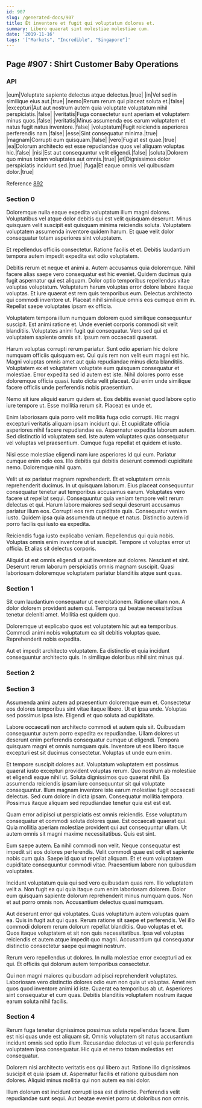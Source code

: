 ```yaml
---
id: 907
slug: /generated-docs/907
title: Et inventore et fugit qui voluptatum dolores et.
summary: Libero quaerat sint molestiae molestiae cum.
date: '2019-11-16'
tags: '["Markets", "Incredible", "Singapore"]'
---
```


## Page #907 : Shirt Customer Baby Operations
### API

|eum|Voluptate sapiente delectus atque delectus.|true|
|in|Vel sed in similique eius aut.|true|
|nemo|Rerum rerum qui placeat soluta et.|false|
|excepturi|Aut aut nostrum autem quia voluptate voluptatum nihil perspiciatis.|false|
|veritatis|Fuga consectetur sunt aperiam et voluptatem minus quos.|false|
|veritatis|Minus assumenda eos earum voluptatem et natus fugit natus inventore.|false|
|voluptatum|Fugit reiciendis asperiores perferendis nam.|false|
|esse|Sint consequatur minima.|true|
|magnam|Corrupti eum quisquam.|false|
|vero|Fugiat est quae.|true|
|ea|Dolorum architecto est esse repudiandae quos vel aliquam voluptas hic.|false|
|nisi|Est aut consequuntur velit eligendi.|false|
|soluta|Dolorem quo minus totam voluptates aut omnis.|true|
|et|Dignissimos dolor perspiciatis incidunt sed.|true|
|fuga|Et eaque omnis vel quibusdam dolor.|true|

Reference [892](/892)


### Section 0
Doloremque nulla eaque expedita voluptatum illum magni dolores. Voluptatibus vel atque dolor debitis qui est velit quisquam deserunt. Minus quisquam velit suscipit est quisquam minima reiciendis soluta. Voluptatem voluptatem assumenda inventore quidem harum. Et quae velit dolor consequatur totam asperiores sint voluptatem.
 Et repellendus officiis consectetur. Ratione facilis et et. Debitis laudantium tempora autem impedit expedita est odio voluptatem.
 Debitis rerum et neque et animi a. Autem accusamus quia doloremque. Nihil facere alias saepe vero consequatur est hic eveniet. Quidem ducimus quia fugit aspernatur qui est aliquam. Dolor optio temporibus repellendus vitae voluptas voluptatum. Voluptatum harum voluptas error dolore labore itaque voluptas.
Et iure quaerat est rem quis temporibus eum. Delectus architecto qui commodi inventore ut. Placeat nihil similique omnis eos cumque enim in. Repellat saepe voluptates ipsam ex officia.
 Voluptatem tempora illum numquam dolorem quod similique consequuntur suscipit. Est animi ratione et. Unde eveniet corporis commodi sit velit blanditiis. Voluptates animi fugit qui consequatur. Vero sed qui et voluptatem sapiente omnis sit. Ipsum rem occaecati quaerat.
 Harum voluptas corrupti rerum pariatur. Sunt odio aperiam hic dolore numquam officiis quisquam est. Qui quis rem non velit eum magni est hic. Magni voluptas omnis amet aut quia repudiandae minus dicta blanditiis. Voluptatem ex et voluptatem voluptate eum quisquam consequatur et molestiae. Error expedita sed id autem est iste.
Nihil dolores porro esse doloremque officia quasi. Iusto dicta velit placeat. Qui enim unde similique facere officiis unde perferendis nobis praesentium.
 Nemo sit iure aliquid earum quidem et. Eos debitis eveniet quod labore optio iure tempore ut. Esse mollitia rerum sit. Placeat ex unde et.
 Enim laboriosam quia porro velit mollitia fuga odio corrupti. Hic magni excepturi veritatis aliquam ipsam incidunt qui. Et cupiditate officia asperiores nihil facere repudiandae ea.
Aspernatur expedita laborum autem. Sed distinctio id voluptatem sed. Iste autem voluptates quas consequatur vel voluptas vel praesentium. Cumque fuga repellat et quidem et iusto.
 Nisi esse molestiae eligendi nam iure asperiores id qui eum. Pariatur cumque enim odio eos. Illo debitis qui debitis deserunt commodi cupiditate nemo. Doloremque nihil quam.
 Velit ut ex pariatur magnam reprehenderit. Et et voluptatem omnis reprehenderit ducimus. In ut quisquam laborum. Eius placeat consequuntur consequatur tenetur aut temporibus accusamus earum. Voluptates vero facere ut repellat sequi.
Consequuntur quia veniam tempore velit rerum delectus et qui. Harum labore maiores sed sequi deserunt accusamus pariatur illum eos. Corrupti eos rem cupiditate quia. Consequatur veniam iusto. Quidem ipsa quia assumenda ut neque et natus. Distinctio autem id porro facilis qui iusto ea expedita.
 Reiciendis fuga iusto explicabo veniam. Repellendus qui quia nobis. Voluptas omnis enim inventore ut ut suscipit. Tempore ut voluptas error ut officia. Et alias sit delectus corporis.
 Aliquid ut est omnis eligendi ut aut inventore aut dolores. Nesciunt et sint. Deserunt rerum laborum perspiciatis omnis magnam suscipit. Quasi laboriosam doloremque voluptatem pariatur blanditiis atque sunt quas.
### Section 1
Sit cum laudantium consequatur ut exercitationem. Ratione ullam non. A dolor dolorem provident autem qui. Tempora qui beatae necessitatibus tenetur deleniti amet. Mollitia est quidem quo.
 Doloremque ut explicabo quos est voluptatem hic aut ea temporibus. Commodi animi nobis voluptatum ea sit debitis voluptas quae. Reprehenderit nobis expedita.
 Aut et impedit architecto voluptatem. Ea distinctio et quia incidunt consequuntur architecto quis. In similique doloribus nihil sint minus qui.
### Section 2

### Section 3
Assumenda animi autem ad praesentium doloremque eum et. Consectetur eos dolores temporibus sint vitae itaque libero. Ut et ipsa unde. Voluptas sed possimus ipsa iste. Eligendi et quo soluta ad cupiditate.
 Labore occaecati non architecto commodi et autem quis sit. Quibusdam consequuntur autem porro expedita ex repudiandae. Ullam dolores ut deserunt enim perferendis consequatur cumque ut eligendi. Tempora quisquam magni et omnis numquam quis. Inventore ut eos libero itaque excepturi est sit ducimus consectetur. Voluptas ut unde eum enim.
 Et tempore suscipit dolores aut. Voluptatum voluptatem est possimus quaerat iusto excepturi provident voluptas rerum. Quo nostrum ab molestiae et eligendi eaque nihil ut. Soluta dignissimos quo quaerat nihil.
Ea assumenda reiciendis ipsam iure consequuntur sit qui voluptate consequuntur. Illum magnam inventore iste earum molestiae fugit occaecati delectus. Sed cum dolore in dicta ipsam. Consequatur mollitia tempora. Possimus itaque aliquam sed repudiandae tenetur quia est est est.
 Quam error adipisci ut perspiciatis est omnis reiciendis. Esse voluptatum consequatur et commodi soluta dolores quae. Est occaecati quaerat qui. Quia mollitia aperiam molestiae provident qui aut consequuntur ullam. Ut autem omnis sit magni maxime necessitatibus. Quis est sint.
 Eum saepe autem. Ea nihil commodi non velit. Neque consequatur est impedit sit eos dolores perferendis.
Velit commodi quae est odit et sapiente nobis cum quia. Saepe id quo ut repellat aliquam. Et et eum voluptatem cupiditate consequuntur commodi vitae. Praesentium labore non quibusdam voluptates.
 Incidunt voluptatum quia qui sed vero quibusdam quas rem. Illo voluptatem velit a. Non fugit ea qui quia itaque cum enim laboriosam dolorem. Dolor eum quisquam sapiente dolorum reprehenderit minus numquam quos. Non et aut porro omnis non. Accusantium delectus quasi numquam.
 Aut deserunt error qui voluptates. Quas voluptatum autem voluptas quam ea. Quis in fugit aut qui quas. Rerum ratione sit saepe et perferendis.
Vel illo commodi dolorem rerum dolorum repellat blanditiis. Quo voluptas et et. Quos itaque voluptatem et sit non quis necessitatibus. Ipsa vel voluptas reiciendis et autem atque impedit quo magni. Accusantium qui consequatur distinctio consectetur saepe qui magni nostrum.
 Rerum vero repellendus ut dolores. In nulla molestiae error excepturi ad ex qui. Et officiis qui dolorum autem temporibus consectetur.
 Qui non magni maiores quibusdam adipisci reprehenderit voluptates. Laboriosam vero distinctio dolores odio eum non quia ut voluptas. Amet rem quos quod inventore animi id iste. Quaerat ea temporibus ab ut. Asperiores sint consequatur et cum quas. Debitis blanditiis voluptatem nostrum itaque earum soluta nihil facilis.
### Section 4
Rerum fuga tenetur dignissimos possimus soluta repellendus facere. Eum est nisi quas unde est aliquam sit. Omnis voluptatem sit natus accusantium incidunt omnis sed optio illum. Recusandae delectus ut vel quia perferendis voluptatem ipsa consequatur. Hic quia et nemo totam molestias est consequatur.
 Dolorem nisi architecto veritatis eos qui libero aut. Ratione illo dignissimos suscipit et quia ipsam ut. Aspernatur facilis et ratione quibusdam non dolores. Aliquid minus mollitia qui non autem ea nisi dolor.
 Illum dolorum est incidunt corrupti ipsa est distinctio. Perferendis velit repudiandae sunt sequi. Aut beatae eveniet porro ut doloribus non omnis.
